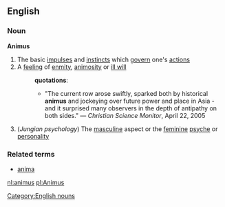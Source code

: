 ==English==
===Noun===
'''Animus'''
#The basic [[impulse]]s and [[instinct]]s which [[govern]] one's [[actions]]
#A [[feeling]] of [[enmity]], [[animosity]] or [[ill will]]
#:'''quotations''':
#:*"The current row arose swiftly, sparked both by historical '''animus''' and jockeying over future power and place in Asia - and it surprised many observers in the depth of antipathy on both sides." &mdash; ''Christian Science Monitor'', April 22, 2005
#(''Jungian psychology'') The [[masculine]] aspect or the [[feminine]] [[psyche]] or [[personality]]

===Related terms===
*[[anima]]
[[Category:English nouns]]

[[nl:animus]]
[[pl:Animus]]